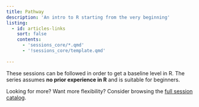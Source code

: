 ```yaml
---
title: Pathway
description: 'An intro to R starting from the very beginning'
listing:
  - id: articles-links
    sort: false
    contents:
      - 'sessions_core/*.qmd'
      - '!sessions_core/template.qmd'
    
---
```


These sessions can be followed in order to get a baseline level in R. The series assumes **no prior experience in R** and is suitable for beginners.

Looking for more? Want more flexibility? Consider browsing the [full session catalog](explore.html).
